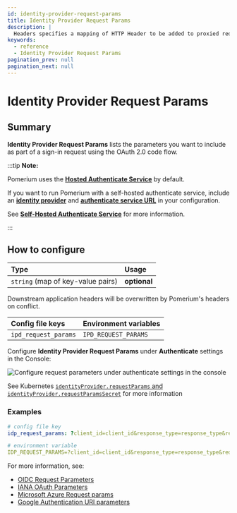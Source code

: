 ```yaml
---
id: identity-provider-request-params
title: Identity Provider Request Params
description: |
  Headers specifies a mapping of HTTP Header to be added to proxied requests.
keywords:
  - reference
  - Identity Provider Request Params
pagination_prev: null
pagination_next: null
---
```



# Identity Provider Request Params

## Summary

**Identity Provider Request Params** lists the parameters you want to include as part of a sign-in request using the OAuth 2.0 code flow.

:::tip **Note:**

Pomerium uses the [**Hosted Authenticate Service**](/docs/capabilities/hosted-authenticate-service) by default.

If you want to run Pomerium with a self-hosted authenticate service, include an [**identity provider**](/docs/identity-providers) and [**authenticate service URL**](/docs/reference/authenticate-service-url) in your configuration.

See [**Self-Hosted Authenticate Service**](/docs/capabilities/self-hosted-authenticate-service) for more information.

:::

## How to configure

| **Type** | **Usage** |
| :--- | :--- |
| `string` (map of key-value pairs) | **optional** |

Downstream application headers will be overwritten by Pomerium's headers on conflict.

<Tabs>
<TabItem value="Core" label="Core">

| **Config file keys** | **Environment variables** |
| :--- | :--- |
| `ipd_request_params` | `IPD_REQUEST_PARAMS` |

</TabItem>
<TabItem value="Enterprise" label="Enterprise">

Configure **Identity Provider Request Params** under **Authenticate** settings in the Console:

![Configure request parameters under authenticate settings in the console](./img/idp_options/idp-request-params.png)

</TabItem>
<TabItem value="Kubernetes" label="Kubernetes">

See Kubernetes [`identityProvider.requestParams` and `identityProvider.requestParamsSecret`](/docs/deploying/k8s/reference#identityprovider) for more information

</TabItem>
</Tabs>

### Examples

```yaml
# config file key
idp_request_params: ?client_id=client_id&response_type=response_type&redirect_uri=redirect_uri

# environment variable
IDP_REQUEST_PARAMS=?client_id=client_id&response_type=response_type&redirect_uri=redirect_uri
```

For more information, see:

- [OIDC Request Parameters](https://openid.net/specs/openid-connect-basic-1_0.html#RequestParameters)
- [IANA OAuth Parameters](https://www.iana.org/assignments/oauth-parameters/oauth-parameters.xhtml)
- [Microsoft Azure Request params](https://docs.microsoft.com/en-us/azure/active-directory/develop/v2-oauth2-auth-code-flow#request-an-authorization-code)
- [Google Authentication URI parameters](https://developers.google.com/identity/protocols/oauth2/openid-connect)
